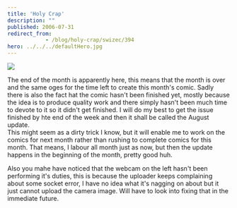 ```yaml
---
title: 'Holy Crap'
description: ""
published: 2006-07-31
redirect_from: 
            - /blog/holy-crap/swizec/394
hero: ../../../defaultHero.jpg
---
```


![](/includes/editor_upload/Image/sneeks/3_1.jpg)

The end of the month is apparently here, this means that the month is over and the same oges for the time left to create this month's comic. Sadly there is also the fact hat the comic hasn't been finished yet, mostly because the idea is to produce quality work and there simply hasn't been much time to devote to it so it didn't get finished. I will do my best to get the issue finished by hte end of the week and then it shall be called the August update.  
This might seem as a dirty trick I know, but it will enable me to work on the comics for next month rather than rushing to complete comics for this month. That means, I labour all month just as now, but then the update happens in the beginning of the month, pretty good huh.

Also you mahe have noticed that the webcam on the left hasn't been performing it's duties, this is because the uploader keeps complaining about some socket error, I have no idea what it's nagging on about but it just cannot upload the camera image. Will have to look into fixing that in the immediate future.
